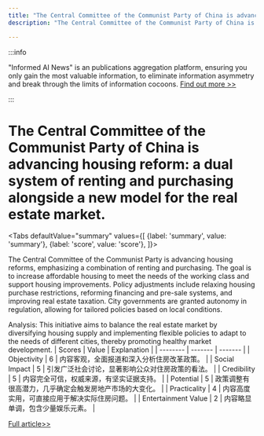```yaml
---
title: "The Central Committee of the Communist Party of China is advancing housing reform: a dual system of renting and purchasing alongside a new model for the real estate market."
description: "The Central Committee of the Communist Party of China is advancing housing reform: a dual system of renting and purchasing alongside a new model for the real estate market."

---
```



:::info

"Informed AI News" is an publications aggregation platform, ensuring you only gain the most valuable information, to eliminate information asymmetry and break through the limits of information cocoons.  [Find out more >>](/)

:::

# The Central Committee of the Communist Party of China is advancing housing reform: a dual system of renting and purchasing alongside a new model for the real estate market.


<Tabs
	defaultValue="summary"
	values={[
	{label: 'summary', value: 'summary'},
	{label: 'score', value: 'score'},
]}>
<TabItem value="summary">


The Central Committee of the Communist Party is advancing housing reforms, emphasizing a combination of renting and purchasing. The goal is to increase affordable housing to meet the needs of the working class and support housing improvements. Policy adjustments include relaxing housing purchase restrictions, reforming financing and pre-sale systems, and improving real estate taxation. City governments are granted autonomy in regulation, allowing for tailored policies based on local conditions.

Analysis: This initiative aims to balance the real estate market by diversifying housing supply and implementing flexible policies to adapt to the needs of different cities, thereby promoting healthy market development.
</TabItem>
<TabItem value="score">
	| Scores     | Value   | Explanation |
	| -------- | ------- | ------- |
	| Objectivity  | 6    | 内容客观，全面报道和深入分析住房改革政策。    |
	| Social Impact | 5     | 引发广泛社会讨论，显著影响公众对住房政策的看法。    |
	| Credibility    | 5    | 内容完全可信，权威来源，有坚实证据支持。    |
	| Potential    | 5    | 政策调整有很高潜力，几乎确定会触发房地产市场的大变化。    |
	| Practicality    | 4    | 内容高度实用，可直接应用于解决实际住房问题。    |
	| Entertainment Value    | 2    | 内容略显单调，包含少量娱乐元素。    |
</TabItem>
</Tabs>

[Full article>>](https://readhub.cn/topic/8bOwmSomdvs)
